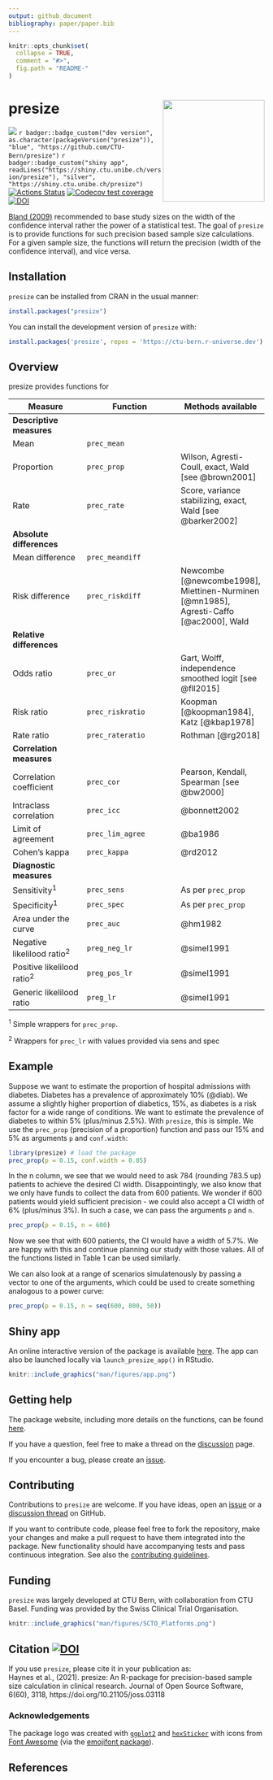 ```yaml
---
output: github_document
bibliography: paper/paper.bib
---
```


<!-- README.md is generated from README.Rmd. Please edit that file -->

```r
knitr::opts_chunk$set(
  collapse = TRUE,
  comment = "#>",
  fig.path = "README-"
)
```

# presize <img src='man/figures/logo.png' align="right" height="200">


[![](https://www.r-pkg.org/badges/version/presize?color=green)](https://cran.r-project.org/package=presize) 
`r badger::badge_custom("dev version", as.character(packageVersion("presize")), "blue", "https://github.com/CTU-Bern/presize")`
`r badger::badge_custom("shiny app", readLines("https://shiny.ctu.unibe.ch/version/presize"), "silver", "https://shiny.ctu.unibe.ch/presize")`
[![Actions Status](https://github.com/CTU-Bern/presize/workflows/R-CMD-fullcheck/badge.svg)](https://github.com/CTU-Bern/presize/actions)
[![Codecov test coverage](https://codecov.io/gh/CTU-Bern/presize/branch/master/graph/badge.svg)](https://codecov.io/gh/CTU-Bern/presize?branch=master)
[![DOI](https://joss.theoj.org/papers/10.21105/joss.03118/status.svg)](https://doi.org/10.21105/joss.03118)

[Bland (2009)](https://www.bmj.com/content/339/bmj.b3985) recommended to
base study sizes on the width of the confidence interval rather the power of 
a statistical test. The goal of `presize` is to provide functions for such 
precision based sample size calculations. For a given sample size, the 
functions will return the precision (width of the confidence interval), and 
vice versa.

## Installation

`presize` can be installed from CRAN in the usual manner:

```r
install.packages("presize")
```


You can install the development version of `presize` with:

```r
install.packages('presize', repos = 'https://ctu-bern.r-universe.dev')
```

## Overview
presize provides functions for

Measure | Function | Methods available 
-------- | ---------- | --------
**Descriptive measures** | |
Mean | `prec_mean` |
Proportion | `prec_prop` | Wilson, Agresti-Coull, exact, Wald [see @brown2001]
Rate | `prec_rate` | Score, variance stabilizing, exact, Wald [see @barker2002]
**Absolute differences** | |
Mean difference | `prec_meandiff` |
Risk difference | `prec_riskdiff` | Newcombe [@newcombe1998], Miettinen-Nurminen [@mn1985], Agresti-Caffo [@ac2000], Wald
**Relative differences** | |
Odds ratio | `prec_or` | Gart, Wolff, independence smoothed logit [see @fll2015]
Risk ratio | `prec_riskratio` | Koopman [@koopman1984], Katz [@kbap1978]
Rate ratio | `prec_rateratio` | Rothman [@rg2018]
**Correlation measures** | |
Correlation coefficient | `prec_cor` | Pearson, Kendall, Spearman [see @bw2000]
Intraclass correlation | `prec_icc` | @bonnett2002
Limit of agreement | `prec_lim_agree` | @ba1986
Cohen's kappa | `prec_kappa` | @rd2012
**Diagnostic measures** | |
Sensitivity<sup>1</sup> | `prec_sens` | As per `prec_prop`
Specificity<sup>1</sup> | `prec_spec` | As per `prec_prop`
Area under the curve | `prec_auc` | @hm1982
Negative likelilood ratio<sup>2</sup> | `preg_neg_lr` | @simel1991
Positive likelilood ratio<sup>2</sup> | `preg_pos_lr` | @simel1991
Generic likelilood ratio | `preg_lr` | @simel1991

<sup>1</sup> Simple wrappers for `prec_prop`.

<sup>2</sup> Wrappers for `prec_lr` with values provided via sens and spec

## Example

Suppose we want to estimate the proportion of hospital admissions with diabetes. 
Diabetes has a prevalence of approximately 10% (@diab). We assume a 
slightly higher proportion of diabetics, 
15%, as diabetes is a risk factor for a wide range of conditions. We want to 
estimate the prevalence of diabetes to within 5% (plus/minus 2.5%). With `presize`,
this is simple. We use the `prec_prop` (precision of a proportion) function and pass 
our 15% and 5% as arguments `p` and `conf.width`:

```r
library(presize) # load the package
prec_prop(p = 0.15, conf.width = 0.05)
```


In the n column, we see that we would need to ask 784 (rounding 783.5 up) patients to achieve the desired CI width. 
Disappointingly, we also know that we only have funds to collect the data from 
600 patients. 
We wonder if 600 patients would yield sufficient precision - we could 
also accept a CI width of 6% (plus/minus 3%).
In such a case, we can pass the arguments `p` and `n`.

```r
prec_prop(p = 0.15, n = 600)
```

Now we see that with 600 patients, the CI would have a width of 
5.7%. We are happy with this and continue planning our study with those values. 
All of the functions listed in Table 1 can be used similarly.

We can also look at a range of scenarios simulatenously by passing a vector to 
one of the arguments, which could be used to create something analogous to a 
power curve: 

```r
prec_prop(p = 0.15, n = seq(600, 800, 50))
```


## Shiny app

An online interactive version of the package is available [here](https://shiny.ctu.unibe.ch/presize). The app can also be launched locally via `launch_presize_app()` in RStudio.

```r
knitr::include_graphics("man/figures/app.png")
```

## Getting help

The package website, including more details on the functions, can be found [here](https://ctu-bern.github.io/presize/).

If you have a question, feel free to make a thread on the [discussion](https://github.com/CTU-Bern/presize/discussions) page.

If you encounter a bug, please create an [issue](https://github.com/CTU-Bern/presize/issues).

## Contributing

Contributions to `presize` are welcome. If you have ideas, open an [issue](https://github.com/CTU-Bern/presize/issues) or a [discussion thread](https://github.com/CTU-Bern/presize/discussions) on GitHub. 

If you want to contribute code, please feel free to fork the repository, make your changes and make a pull request to have them integrated into the package.  New functionality should have accompanying tests and pass continuous integration. See also the [contributing guidelines](https://github.com/CTU-Bern/presize/blob/master/CONTRIBUTING.md).

## Funding

`presize` was largely developed at CTU Bern, with collaboration from CTU Basel. Funding was provided by the Swiss Clinical Trial Organisation.

```r
knitr::include_graphics("man/figures/SCTO_Platforms.png")
```

<!-- ![](man/fig/scto_ctu_member_cmyk.jpg) -->

## Citation [![DOI](https://joss.theoj.org/papers/10.21105/joss.03118/status.svg)](https://doi.org/10.21105/joss.03118)

If you use `presize`, please cite it in your publication as:  
Haynes et al., (2021). presize: An R-package for precision-based sample size calculation in clinical research. Journal of Open Source Software, 6(60), 3118, https://doi.org/10.21105/joss.03118


### Acknowledgements

The package logo was created with [`ggplot2`](https://ggplot2.tidyverse.org/) and [`hexSticker`](https://github.com/GuangchuangYu/hexSticker) with icons from [Font Awesome](https://fontawesome.com/) (via the [emojifont package](https://github.com/GuangchuangYu/emojifont)).

## References
